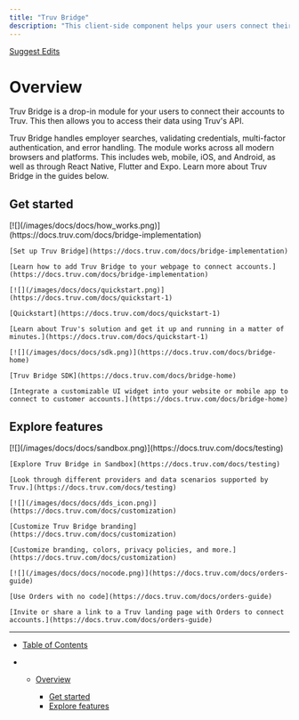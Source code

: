 ```yaml
---
title: "Truv Bridge"
description: "This client-side component helps your users connect their account information."
---
```


[Suggest Edits](/edit/truv-bridge)

[](https://citadelid-resources.s3.us-west-2.amazonaws.com/docs/Bridge-compressed.mp4)

# Overview

Truv Bridge is a drop-in module for your users to connect their accounts to Truv. This then allows you to access their data using Truv's API.

Truv Bridge handles employer searches, validating credentials, multi-factor authentication, and error handling. The module works across all modern browsers and platforms. This includes web, mobile, iOS, and Android, as well as through React Native, Flutter and Expo. Learn more about Truv Bridge in the guides below.

## Get started

<CardGroup>
  <Card title="" href="https://docs.truv.com/docs/bridge-implementation">
    [![](/images/docs/docs/how_works.png)](https://docs.truv.com/docs/bridge-implementation)

    [Set up Truv Bridge](https://docs.truv.com/docs/bridge-implementation)

    [Learn how to add Truv Bridge to your webpage to connect accounts.](https://docs.truv.com/docs/bridge-implementation)

    [![](/images/docs/docs/quickstart.png)](https://docs.truv.com/docs/quickstart-1)

    [Quickstart](https://docs.truv.com/docs/quickstart-1)

    [Learn about Truv's solution and get it up and running in a matter of minutes.](https://docs.truv.com/docs/quickstart-1)

    [![](/images/docs/docs/sdk.png)](https://docs.truv.com/docs/bridge-home)

    [Truv Bridge SDK](https://docs.truv.com/docs/bridge-home)

    [Integrate a customizable UI widget into your website or mobile app to connect to customer accounts.](https://docs.truv.com/docs/bridge-home)
  </Card>
</CardGroup>

## Explore features

<CardGroup>
  <Card title="" href="https://docs.truv.com/docs/testing">
    [![](/images/docs/docs/sandbox.png)](https://docs.truv.com/docs/testing)

    [Explore Truv Bridge in Sandbox](https://docs.truv.com/docs/testing)

    [Look through different providers and data scenarios supported by Truv.](https://docs.truv.com/docs/testing)

    [![](/images/docs/docs/dds_icon.png)](https://docs.truv.com/docs/customization)

    [Customize Truv Bridge branding](https://docs.truv.com/docs/customization)

    [Customize branding, colors, privacy policies, and more.](https://docs.truv.com/docs/customization)

    [![](/images/docs/docs/nocode.png)](https://docs.truv.com/docs/orders-guide)

    [Use Orders with no code](https://docs.truv.com/docs/orders-guide)

    [Invite or share a link to a Truv landing page with Orders to connect accounts.](https://docs.truv.com/docs/orders-guide)
  </Card>
</CardGroup>

***

* [Table of Contents](#)

* * [Overview](#overview)

    * [Get started](#get-started)
    * [Explore features](#explore-features)

